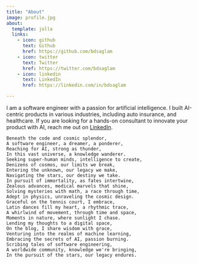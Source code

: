 ```yaml
---
title: "About"
image: profile.jpg
about:
  template: jolla
  links:
    - icon: github
      text: Github
      href: https://github.com/bdsaglam
    - icon: twitter
      text: Twitter
      href: https://twitter.com/bdsaglam
    - icon: linkedin
      text: LinkedIn
      href: https://linkedin.com/in/bdsaglam

---
```


I am a software engineer with a passion for artificial intelligence. I built AI-centric products in various industries, including auto insurance, and healthcare. If you are looking for a hands-on consultant to innovate your product with AI, reach me out on [LinkedIn](https://linkedin.com/in/bdsaglam).

```
Beneath the code and cosmic splendor,
A software engineer, a dreamer, a ponderer,
Reaching for AI, strong as thunder,
In this vast universe, a knowledge wanderer.
Seeking super-human minds, intelligence to create,
Denizens of cosmos, our limits we break,
Entering the unknown, our legacy we make,
Navigating the stars, our destiny we take.
In pursuit of immortality, as fates intertwine,
Zealous advances, medical marvels that shine,
Solving mysteries with math, a race through time,
Adept in physics, unraveling the cosmic design.
Graceful on the tennis court, I embrace,
Latin dances fill my heart, a rhythmic trace,
A whirlwind of movement, through time and space,
Moments in nature, where sunlight I chase.
Lending my thoughts to a digital space,
On the blog, I share wisdom with grace,
Venturing into the realms of machine learning,
Embracing the secrets of AI, passion burning.
Scribing tales of software engineering,
A worldwide community, knowledge we're bringing,
In the pursuit of the stars, our legacy endures.
```